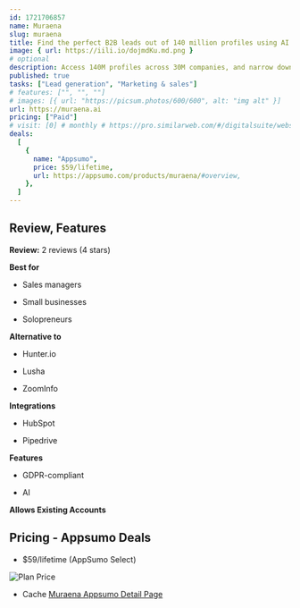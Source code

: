 ```yaml
---
id: 1721706857
name: Muraena
slug: muraena
title: Find the perfect B2B leads out of 140 million profiles using AI search and advanced filters
image: { url: https://iili.io/dojmdKu.md.png }
# optional
description: Access 140M profiles across 30M companies, and narrow down your search with advanced filtersLeverage AI-powered search to target the perfect B2B leads in a fraction of the time
published: true
tasks: ["Lead generation", "Marketing & sales"]
# features: ["", "", ""]
# images: [{ url: "https://picsum.photos/600/600", alt: "img alt" }]
url: https://muraena.ai
pricing: ["Paid"]
# visit: [0] # monthly # https://pro.similarweb.com/#/digitalsuite/websiteanalysis/home
deals:
  [
    {
      name: "Appsumo",
      price: $59/lifetime,
      url: https://appsumo.com/products/muraena/#overview,
    },
  ]
---
```


## Review, Features

**Review:** 2 reviews (4 stars)

**Best for**

- Sales managers

- Small businesses

- Solopreneurs

**Alternative to**

- Hunter.io

- Lusha

- ZoomInfo

**Integrations**

- HubSpot

- Pipedrive

**Features**

- GDPR-compliant

- AI

**Allows Existing Accounts**

## Pricing - Appsumo Deals

- $59/lifetime (AppSumo Select)

<Img src="https://iili.io/doeBMfs.png" alt="Plan Price" />

- Cache [Muraena Appsumo Detail Page](https://iili.io/doeBwe2.png)
